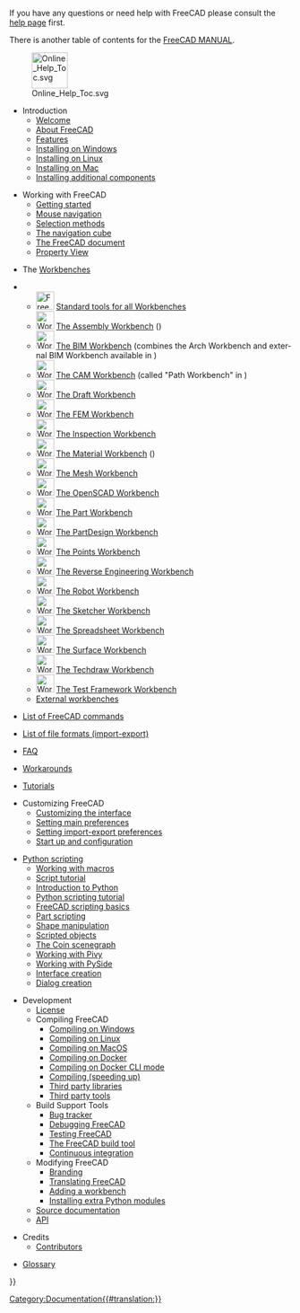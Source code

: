 <languages/>

<div lang="en" dir="ltr" class="mw-content-ltr">
If you have any questions or need help with FreeCAD please consult the [[Help|help page]] first.
</div>

<div lang="en" dir="ltr" class="mw-content-ltr">
There is another table of contents for the [[Manual:Introduction|FreeCAD MANUAL]].
</div>

<div lang="en" dir="ltr" class="mw-content-ltr">
[[File:Online_Help_Toc.svg|64px]]
</div>

<div lang="en" dir="ltr" class="mw-content-ltr">
* Introduction
**[[Online_Help_Startpage|Welcome]]
** [[About_FreeCAD|About FreeCAD]]
** [[Feature_list|Features]]
** [[Installing_on_Windows|Installing on Windows]]
** [[Installing_on_Linux|Installing on Linux]]
** [[Installing_on_Mac|Installing on Mac]]
** [[Installing_additional_components|Installing additional components]]
</div>

<div lang="en" dir="ltr" class="mw-content-ltr">
* Working with FreeCAD
** [[Getting_started|Getting started]]
** [[Mouse_navigation|Mouse navigation]]
** [[Selection_methods|Selection methods]]
** [[Navigation_Cube|The navigation cube]]
** [[Document_structure|The FreeCAD document]]
** [[Property_View|Property View]]
</div>

<div lang="en" dir="ltr" class="mw-content-ltr">
* The [[Workbenches|Workbenches]]
<!--Please keep this list consistent with User_hub, Workbenches and Manual:The_FreeCAD_Interface-->
** [[Image:Freecad.svg|32px]] [[Std_Base|Standard tools for all Workbenches]]
** [[Image:Workbench_Assembly.svg|32px]] [[Assembly_Workbench|The Assembly Workbench]] ({{Version|1.0}})
** [[Image:Workbench_BIM.svg|32px]] [[BIM_Workbench|The BIM Workbench]] (combines the Arch Workbench and external BIM Workbench available in {{VersionMinus|0.21}})
** [[Image:Workbench_CAM.svg|32px]] [[CAM_Workbench|The CAM Workbench]] (called "Path Workbench" in {{VersionMinus|0.21}})
** [[Image:Workbench_Draft.svg|32px]] [[Draft_Workbench|The Draft Workbench]]
** [[Image:Workbench_FEM.svg|32px]] [[FEM_Workbench|The FEM Workbench]]
** [[Image:Workbench_Inspection.svg|32px]] [[Inspection_Workbench|The Inspection Workbench]]
** [[Image:Workbench_Material.svg|32px]] [[Material_Workbench|The Material Workbench]] ({{Version|1.0}})
** [[Image:Workbench_Mesh.svg|32px]] [[Mesh_Workbench|The Mesh Workbench]]
** [[Image:Workbench_OpenSCAD.svg|32px]] [[OpenSCAD_Workbench|The OpenSCAD Workbench]]
** [[Image:Workbench_Part.svg|32px]] [[Part_Workbench|The Part Workbench]]
** [[Image:Workbench_PartDesign.svg|32px]] [[PartDesign_Workbench|The PartDesign Workbench]]
** [[Image:Workbench_Points.svg|32px]] [[Points_Workbench|The Points Workbench]]
** [[Image:Workbench_Reverse_Engineering.svg|32px]] [[Reverse_Engineering_Workbench|The Reverse Engineering Workbench]]
** [[Image:Workbench_Robot.svg|32px]] [[Robot_Workbench|The Robot Workbench]]
** [[Image:Workbench_Sketcher.svg|32px]] [[Sketcher_Workbench|The Sketcher Workbench]]
** [[Image:Workbench_Spreadsheet.svg|32px]] [[Spreadsheet_Workbench|The Spreadsheet Workbench]]
** [[Image:Workbench_Surface.svg|32px]] [[Surface_Workbench|The Surface Workbench]]
** [[Image:Workbench_TechDraw.svg|32px]] [[TechDraw_Workbench|The Techdraw Workbench]]
** [[Image:Workbench_Test.svg|32px]] [[Testing|The Test Framework Workbench]]
** [[External_workbenches|External workbenches]]
</div>

<div lang="en" dir="ltr" class="mw-content-ltr">
* [[List_of_Commands|List of FreeCAD commands]]
</div>

<div lang="en" dir="ltr" class="mw-content-ltr">
* [[Import_Export|List of file formats (import-export)]]
</div>

<div lang="en" dir="ltr" class="mw-content-ltr">
* [[Frequently_asked_questions|FAQ]]
</div>

<div lang="en" dir="ltr" class="mw-content-ltr">
* [[Workarounds|Workarounds]]
</div>

<div lang="en" dir="ltr" class="mw-content-ltr">
* [[Tutorials|Tutorials]]
</div>

<div lang="en" dir="ltr" class="mw-content-ltr">
* Customizing FreeCAD
** [[Interface_Customization|Customizing the interface]]
** [[Preferences_Editor|Setting main preferences]]
** [[Import_Export_Preferences|Setting import-export preferences]]
** [[Start_up_and_Configuration|Start up and configuration]]
</div>

<div lang="en" dir="ltr" class="mw-content-ltr">
* [[Scripting_and_macros|Python scripting]]
** [[Macros|Working with macros]]
** [[Scripts|Script tutorial]]
** [[Introduction_to_Python|Introduction to Python]]
** [[Python_scripting_tutorial|Python scripting tutorial]]
** [[FreeCAD_Scripting_Basics|FreeCAD scripting basics]]
** [[Part_scripting|Part scripting]]
** [[Topological_data_scripting|Shape manipulation]]
** [[Scripted_objects|Scripted objects]]
** [[Scenegraph|The Coin scenegraph]]
** [[Pivy|Working with Pivy]]
** [[PySide|Working with PySide]]
** [[Interface_creation|Interface creation]]
** [[Dialog_creation|Dialog creation]]
</div>

<div lang="en" dir="ltr" class="mw-content-ltr">
* Development
** [[License|License]]
** Compiling FreeCAD
*** [[Compile_on_Windows|Compiling on Windows]]
*** [[Compile_on_Linux|Compiling on Linux]]
*** [[Compile_on_MacOS|Compiling on MacOS]]
*** [[Compile_on_Docker|Compiling on Docker]]
*** [[FreeCAD_Docker_CLI_mode|Compiling on Docker CLI mode]]
*** [[Compiling_(Speeding_up)|Compiling (speeding up)]]
*** [[Third_Party_Libraries|Third party libraries]]
*** [[Third_Party_Tools|Third party tools]]
** Build Support Tools
*** [[Tracker|Bug tracker]]
*** [[Debugging|Debugging FreeCAD]]
*** [[Testing|Testing FreeCAD]]
*** [[FreeCAD_Build_Tool|The FreeCAD build tool]]
*** [[Continuous_Integration|Continuous integration]]
** Modifying FreeCAD 
*** [[Branding|Branding]] 
*** [[Localisation|Translating FreeCAD]]
*** [[Workbench_creation|Adding a workbench]]
*** [[Extra_python_modules|Installing extra Python modules]]
** [[Source_documentation|Source documentation]]
** [https://freecad.org/api API]
</div>

<div lang="en" dir="ltr" class="mw-content-ltr">
* Credits
**[[Contributors|Contributors]]
</div>

<div lang="en" dir="ltr" class="mw-content-ltr">
*[[Glossary|Glossary]]
</div>


{{Userdocnavi{{#translation:}}}}
[[Category:Documentation{{#translation:}}]]